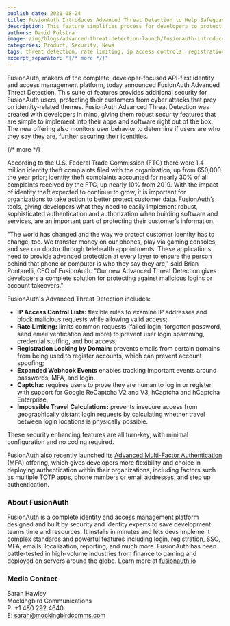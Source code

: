 ```yaml
---
publish_date: 2021-08-24 
title: FusionAuth Introduces Advanced Threat Detection to Help Safeguard User Identity
description: This feature simplifies process for developers to protect against malicious logins and account takeovers.
authors: David Polstra
image: /img/blogs/advanced-threat-detection-launch/fusionauth-introduces-advanced-threat-detection-to-help-safeguard-user-identity-header-image.png
categories: Product, Security, News
tags: threat detection, rate limiting, ip access controls, registration locking, captcha, impossible travel
excerpt_separator: "{/* more */}"
---
```


FusionAuth, makers of the complete, developer-focused API-first identity and access management platform, today announced FusionAuth Advanced Threat Detection. This suite of features provides additional security for FusionAuth users, protecting their customers from cyber attacks that prey on identity-related themes. FusionAuth Advanced Threat Detection was created with developers in mind, giving them robust security features that are simple to implement into their apps and software right out of the box. The new offering also monitors user behavior to determine if users are who they say they are, further securing their identities.

{/* more */}

According to the U.S. Federal Trade Commission (FTC) there were 1.4 million identity theft complaints filed with the organization, up from 650,000 the year prior; identity theft complaints accounted for nearly 30% of all complaints received by the FTC, up nearly 10% from 2019. With the impact of identity theft expected to continue to grow, it is important for organizations to take action to better protect customer data. FusionAuth’s tools, giving developers what they need to easily implement robust, sophisticated authentication and authorization when building software and services, are an important part of protecting their customer’s information.

"The world has changed and the way we protect customer identity has to change, too. We transfer money on our phones, play via gaming consoles, and see our doctor through telehealth appointments. These applications need to provide advanced  protection at every layer to ensure the person behind that phone or computer is who they say they are," said Brian Pontarelli, CEO of FusionAuth. "Our new Advanced Threat Detection gives developers a complete solution for protecting against malicious logins or account takeovers."

FusionAuth's Advanced Threat Detection includes:

* **IP Access Control Lists:** flexible rules to examine IP addresses and block malicious requests while allowing valid access;   
* **Rate Limiting:** limits common requests (failed login, forgotten password, send email verification and more) to prevent user login spamming, credential stuffing, and bot access;
* **Registration Locking by Domain:** prevents emails from certain domains from being used to register accounts, which can prevent account spoofing; 
* **Expanded Webhook Events** enables tracking important events around passwords, MFA, and login.
* **Captcha:** requires users to prove they are human to log in or register with support for Google ReCaptcha V2 and V3, hCaptcha and hCaptcha Enterprise;
* **Impossible Travel Calculations:** prevents insecure access from geographically distant login requests by calculating whether travel between login locations is physically possible. 


These security enhancing features are all turn-key, with minimal configuration and no coding required.

FusionAuth also recently launched its [Advanced Multi-Factor Authentication](/docs/v1/tech/apis/two-factor) (MFA) offering, which gives developers more flexibility and choice in deploying authentication within their organizations, including factors such as multiple TOTP apps, phone numbers or email addresses, and step up authentication.

### About FusionAuth

FusionAuth is a complete identity and access management platform designed and built by security and identity experts to save development teams time and resources. It installs in minutes and lets devs implement complex standards and powerful features including login, registration, SSO, MFA, emails, localization, reporting, and much more. FusionAuth has been battle-tested in high-volume industries from finance to gaming and deployed on servers around the globe. Learn more at [fusionauth.io](/) 

### Media Contact

Sarah Hawley  
Mockingbird Communications  
P: +1 480 292 4640  
E: sarah@mockingbirdcomms.com

